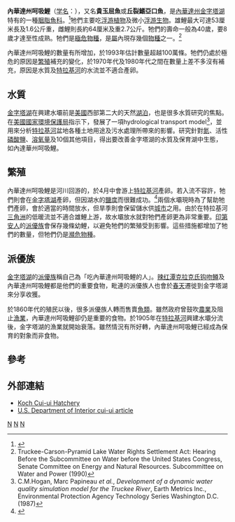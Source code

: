 {{Speciesbox 
| taxon = Chasmistes cujus
| authority = [[愛德華·德克林·科普|Cope]], 1883
| image = Marble bluff cui ui3.jpg
| status = EN
| status_system = IUCN
| status_ref = <ref name=IUCN>{{IUCN2009|assessors=Gimenez Dixon|year=1996|id=4586|title=Chasmistes cujus|downloaded=2009-07-14}}</ref>
}}
'''內華達州呵吸鯉'''（[[学名|学名]]：''{{lang|la|Chasmistes cujus}}''），又名'''貴玉屈魚'''或'''丘裂鰭亞口魚'''，是[[內華達州|內華達州]][[金字塔湖|金字塔湖]]特有的一種[[胭脂魚科|胭脂魚科]]。<ref>{{cite web| last =Scoppettone| first =G. Gary| coauthors =Rissler, Peter H.| url =http://biology.usgs.gov/s+t/noframe/r250.htm| title =Endangered Cui-ui of Pyramid Lake, Nevada| work =Our Living Resources, A Report to the Nation on the Distribution, Abundance, and Health of U.S. Plants, Animals, and Ecosystems| publisher =U.S. Department of the Interior, National Biological Service| accessdate =2006-06-03| deadurl =yes| archiveurl =https://web.archive.org/web/20060925013929/http://biology.usgs.gov/s+t/noframe/r250.htm| archivedate =2006-09-25}}</ref>牠們主要吃[[浮游植物|浮游植物]]及微小[[浮游生物|浮游生物]]。雄鯉最大可達53厘米長及1.6公斤重，雌鯉則長約64厘米及重2.7公斤。牠們的壽命一般為40歲，要8歲才達至性成熟。牠們是[[極危物種|極危物種]]，是[[屬|屬]]內現存幾個[[物種|物種]]之一。<ref>Truckee-Carson-Pyramid Lake Water Rights Settlement Act: Hearing Before the Subcommittee on Water before the  United States Congress, Senate Committee on Energy and Natural Resources. Subcommittee on Water and Power (1990)</ref>

內華達州呵吸鯉的數量有所增加，於1993年估計數量超越100萬條。牠們仍處於極危的原因是[[繁殖|繁殖]]補充的變化，於1970年代及1980年代之間在數量上差不多沒有補充，原因是水質及[[特拉基河|特拉基河]]的水流並不適合產卵。

==水質==
[[金字塔湖|金字塔湖]]在興建水壩前是[[美國|美國]]西部第二大的天然[[湖泊|湖泊]]，也是很多水質研究的焦點。在[[美國國家環境保護局|美國國家環境保護局]]指示下，發展了一項hydrological transport model<ref>C.M.Hogan, Marc Papineau ''et al.'', ''Development of a dynamic water quality simulation model for the Truckee River'', Earth Metrics Inc., Environmental Protection Agency Technology Series Washington D.C. (1987)</ref>，並用來分析[[特拉基河|特拉基河]]盆地各種土地用途及污水處理所帶來的影響。研究針對[[氮|氮]]、活性[[磷酸鹽|磷酸鹽]]、[[溶氧量|溶氧量]]及10個其他項目，得出要改善金字塔湖的水質及保育湖中生態，如內達華州呵吸鯉。

==繁殖==
內華達州呵吸鯉是河川回游的，於4月中會游上[[特拉基河|特拉基河]]產卵。若入流不容許，牠們則會在[[金字塔湖|金字塔湖]]產卵，但因湖水的[[鹽度|鹽度]]而很難成功。<ref>{{Cite book en|author=Charles F Wilkinson|title=Crossing the Next Meridian|url=https://archive.org/details/crossingnextmeri00char|publisher=Island Press|year=1992|isbn=1-55963-149-X}}</ref>兩個水壩現時為了幫助牠們產卵，會於適當的時間放水，但旱季則會保留儲水供[[城市|城市]]之用。由於在特拉基河[[三角洲|三角洲]]的低暖流並不適合雄鯉上游，故水壩放水就對牠們產卵更為非常重要。[[印第安人|印第安人]]的[[派優族|派優族]]會保存幾條幼鯉，以避免牠們的繁殖受到影響。這些措施都增加了牠們的數量，但牠們仍是[[瀕危物種|瀕危物種]]。

==派優族==
[[金字塔湖|金字塔湖]]的[[派優族|派優族]]稱自己為「吃內華達州呵吸鯉的人」。[[辣红潭克拉克氏钩吻鳟|辣红潭克拉克氏钩吻鳟]]及內華達州呵吸鯉都是他們的重要食物，毗連的派優族人也會於[[春天|春天]]遷徙到金字塔湖來分享收獲。

於1860年代的殖民以後，很多派優族人轉而售賣[[魚類|魚類]]。雖然政府曾鼓吹[[農業|農業]]及阻止[[漁業|漁業]]，內華達州呵吸鯉卻仍是重要的食物。於1905年在[[特拉基河|特拉基河]]興建水壩分流後，金字塔湖的漁業就開始衰落。雖然情況有所好轉，內華達州呵吸鯉已經成為保育的對象而非食物。

==參考==
{{reflist}}

==外部連結==
* [https://web.archive.org/web/20060502110555/http://pyramidlakefisheries.org/Cui-ui.htm Koch Cui-ui Hatchery]
* [https://web.archive.org/web/20070614085013/http://www.usbr.gov/mp/lbao/endangered_species.html U.S. Department of Interior cui-ui article]
{{Taxonbar|from=Q1149559}}

[[Category:裂鰭亞口魚屬|N]]
[[Category:美国鱼类|N]]
[[Category:1883年描述的魚類|N]]
